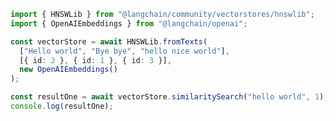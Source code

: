 ```typescript
import { HNSWLib } from "@langchain/community/vectorstores/hnswlib";
import { OpenAIEmbeddings } from "@langchain/openai";

const vectorStore = await HNSWLib.fromTexts(
  ["Hello world", "Bye bye", "hello nice world"],
  [{ id: 2 }, { id: 1 }, { id: 3 }],
  new OpenAIEmbeddings()
);

const resultOne = await vectorStore.similaritySearch("hello world", 1);
console.log(resultOne);
```